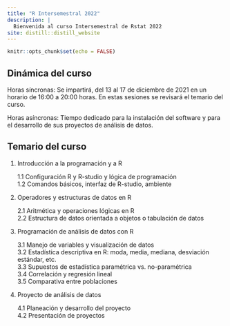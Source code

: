 ```yaml
---
title: "R Intersemestral 2022"
description: |
  Bienvenida al curso Intersemestral de Rstat 2022
site: distill::distill_website
---
```


```r
knitr::opts_chunk$set(echo = FALSE)
```

## Dinámica del curso
Horas síncronas: Se impartirá, del 13 al 17 de diciembre de 2021 en un horario de 16:00 a 20:00 horas. En estas sesiones se revisará el temario del curso.

Horas asíncronas: Tiempo dedicado para la instalación del software y para el desarrollo de sus proyectos de análisis de datos.

## Temario del curso

1. Introducción a la programación y a R

    1.1 Configuración R y R-studio y lógica de programación    
    1.2 Comandos básicos, interfaz de R-studio, ambiente    
    
2. Operadores y estructuras de datos en R

    2.1 Aritmética y operaciones lógicas en R   
    2.2 Estructura de datos orientada a objetos o tabulación de datos   

3. Programación de análisis de datos con R

    3.1 Manejo de variables y visualización de datos    
    3.2 Estadística descriptiva en R: moda, media, mediana, desviación estándar, etc.   
    3.3 Supuestos de estadística paramétrica vs. no-paramétrica   
    3.4 Correlación y regresión lineal    
    3.5 Comparativa entre poblaciones   

4. Proyecto de análisis de datos

    4.1 Planeación y desarrollo del proyecto    
    4.2 Presentación de proyectos   
